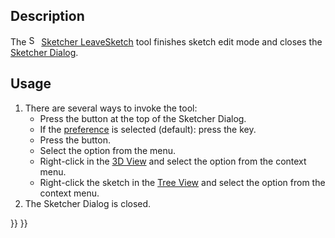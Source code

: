 <languages/>
<translate>

<!--T:7-->
{{Docnav
|[[Sketcher_MirrorSketch|Mirror sketch]]
|[[Sketcher_ViewSketch|View sketch]]
|[[Sketcher_Workbench|Sketcher]]
|IconL=Sketcher_MirrorSketch.svg
|IconR=Sketcher_ViewSketch.svg
|IconC=Workbench_Sketcher.svg
}}

<!--T:1-->
{{GuiCommand
|Name=Sketcher LeaveSketch
|MenuLocation=Sketch → Leave sketch
|Workbenches=[[Sketcher_Workbench|Sketcher]]
|SeeAlso=[[Sketcher_EditSketch|Sketcher EditSketch]]
}}

==Description== <!--T:2-->

<!--T:10-->
The [[Image:Sketcher_LeaveSketch.svg|16px]] [[Sketcher_LeaveSketch|Sketcher LeaveSketch]] tool finishes sketch edit mode and closes the [[Sketcher_Dialog|Sketcher Dialog]].

==Usage== <!--T:3-->

<!--T:11-->
# There are several ways to invoke the tool:
#* Press the {{Button|Close}} button at the top of the Sketcher Dialog.
#* If the {{MenuCommand|Esc can leave sketch edit mode}} [[Sketcher_Preferences#General|preference]] is selected (default): press the {{KEY|Esc}} key.
#* Press the {{Button|[[Image:Sketcher_LeaveSketch.svg|16px]] [[Sketcher_LeaveSketch|Leave sketch]]}} button.
#* Select the {{MenuCommand|Sketch → [[Image:Sketcher_LeaveSketch.svg|16px]] Leave sketch}} option from the menu.
#* Right-click in the [[3D_View|3D View]] and select the {{MenuCommand|[[Image:Sketcher_LeaveSketch.svg|16px]] Leave sketch}} option from the context menu.
#* Right-click the sketch in the [[Tree_View|Tree View]] and select the {{MenuCommand|Finish editing}} option from the context menu.
# The Sketcher Dialog is closed.


<!--T:5-->
{{Docnav
|[[Sketcher_MirrorSketch|Mirror sketch]]
|[[Sketcher_ViewSketch|View sketch]]
|[[Sketcher_Workbench|Sketcher]]
|IconL=Sketcher_MirrorSketch.svg
|IconR=Sketcher_ViewSketch.svg
|IconC=Workbench_Sketcher.svg
}}

</translate>
{{Sketcher_Tools_navi{{#translation:}}}}
{{Userdocnavi{{#translation:}}}}